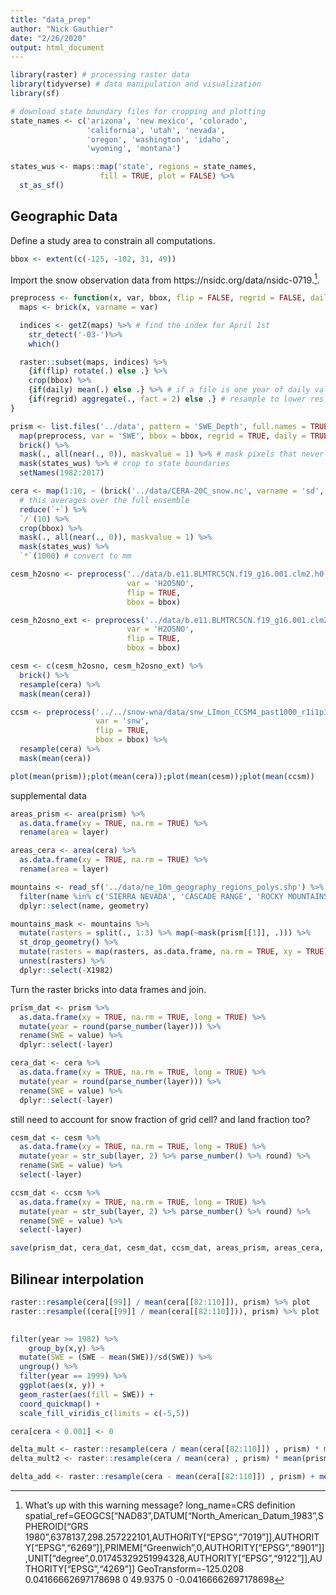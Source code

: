 ```yaml
---
title: "data_prep"
author: "Nick Gauthier"
date: "2/26/2020"
output: html_document
---
```



```r
library(raster) # processing raster data
library(tidyverse) # data manipulation and visualization
library(sf)

# download state boundary files for cropping and plotting
state_names <- c('arizona', 'new mexico', 'colorado', 
                 'california', 'utah', 'nevada', 
                 'oregon', 'washington', 'idaho',
                 'wyoming', 'montana')

states_wus <- maps::map('state', regions = state_names, 
                    fill = TRUE, plot = FALSE) %>% 
  st_as_sf()
```

## Geographic Data

Define a study area to constrain all computations.
```r
bbox <- extent(c(-125, -102, 31, 49))
```

Import the snow observation data from https://nsidc.org/data/nsidc-0719.^[What's up with this warning message? long_name=CRS definition
spatial_ref=GEOGCS["NAD83",DATUM["North_American_Datum_1983",SPHEROID["GRS 1980",6378137,298.257222101,AUTHORITY["EPSG","7019"]],AUTHORITY["EPSG","6269"]],PRIMEM["Greenwich",0,AUTHORITY["EPSG","8901"]],UNIT["degree",0.01745329251994328,AUTHORITY["EPSG","9122"]],AUTHORITY["EPSG","4269"]]
GeoTransform=-125.0208 0.04166662697178698 0 49.9375 0 -0.04166662697178698]. 

```r
preprocess <- function(x, var, bbox, flip = FALSE, regrid = FALSE, daily = FALSE) {
  maps <- brick(x, varname = var)

  indices <- getZ(maps) %>% # find the index for April 1st
    str_detect('-03-')%>%
    which()

  raster::subset(maps, indices) %>%
    {if(flip) rotate(.) else .} %>%
    crop(bbox) %>%
    {if(daily) mean(.) else .} %>% # if a file is one year of daily values
    {if(regrid) aggregate(., fact = 2) else .} # resample to lower res to speed up analysis
}
```

```r
prism <- list.files('../data', pattern = 'SWE_Depth', full.names = TRUE) %>%
  map(preprocess, var = 'SWE', bbox = bbox, regrid = TRUE, daily = TRUE) %>%
  brick() %>%
  mask(., all(near(., 0)), maskvalue = 1) %>% # mask pixels that never receive snow
  mask(states_wus) %>% # crop to state boundaries
  setNames(1982:2017)
```

```r
cera <- map(1:10, ~ (brick('../data/CERA-20C_snow.nc', varname = 'sd', level = .))) %>%
  # this averages over the full ensemble
  reduce(`+`) %>%
  `/`(10) %>%
  crop(bbox) %>%
  mask(., all(near(., 0)), maskvalue = 1) %>%
  mask(states_wus) %>%
  `*`(1000) # convert to mm
```

```r
cesm_h2osno <- preprocess('../data/b.e11.BLMTRC5CN.f19_g16.001.clm2.h0.H2OSNO.085001-184912.nc',
                          var = 'H2OSNO',
                          flip = TRUE,
                          bbox = bbox)

cesm_h2osno_ext <- preprocess('../data/b.e11.BLMTRC5CN.f19_g16.001.clm2.h0.H2OSNO.185001-200512.nc',
                          var = 'H2OSNO',
                          flip = TRUE,
                          bbox = bbox)

cesm <- c(cesm_h2osno, cesm_h2osno_ext) %>%
  brick() %>%
  resample(cera) %>%
  mask(mean(cera))
```

```r
ccsm <- preprocess('../../snow-wna/data/snw_LImon_CCSM4_past1000_r1i1p1_085001-185012.nc',
                   var = 'snw',
                   flip = TRUE,
                   bbox = bbox) %>%
  resample(cera) %>%
  mask(mean(cera))
```

```r
plot(mean(prism));plot(mean(cera));plot(mean(cesm));plot(mean(ccsm))
```
supplemental data
```r
areas_prism <- area(prism) %>%
  as.data.frame(xy = TRUE, na.rm = TRUE) %>%
  rename(area = layer)

areas_cera <- area(cera) %>%
  as.data.frame(xy = TRUE, na.rm = TRUE) %>%
  rename(area = layer)

mountains <- read_sf('../data/ne_10m_geography_regions_polys.shp') %>%
  filter(name %in% c('SIERRA NEVADA', 'CASCADE RANGE', 'ROCKY MOUNTAINS')) %>%
  dplyr::select(name, geometry)

mountains_mask <- mountains %>% 
  mutate(rasters = split(., 1:3) %>% map(~mask(prism[[1]], .))) %>%
  st_drop_geometry() %>%
  mutate(rasters = map(rasters, as.data.frame, na.rm = TRUE, xy = TRUE)) %>%
  unnest(rasters) %>%
  dplyr::select(-X1982)
```



Turn the raster bricks into data frames and join.
```r
prism_dat <- prism %>%
  as.data.frame(xy = TRUE, na.rm = TRUE, long = TRUE) %>%
  mutate(year = round(parse_number(layer))) %>%
  rename(SWE = value) %>%
  dplyr::select(-layer)
```

```r
cera_dat <- cera %>%
  as.data.frame(xy = TRUE, na.rm = TRUE, long = TRUE) %>%
  mutate(year = round(parse_number(layer))) %>%
  rename(SWE = value) %>%
  dplyr::select(-layer)
```


still need to account for snow fraction of grid cell? and land fraction too?

```r
cesm_dat <- cesm %>%
  as.data.frame(xy = TRUE, na.rm = TRUE, long = TRUE) %>%
  mutate(year = str_sub(layer, 2) %>% parse_number() %>% round) %>%
  rename(SWE = value) %>%
  select(-layer)
```

```r
ccsm_dat <- ccsm %>%
  as.data.frame(xy = TRUE, na.rm = TRUE, long = TRUE) %>%
  mutate(year = str_sub(layer, 2) %>% parse_number() %>% round) %>%
  rename(SWE = value) %>%
  select(-layer)
```

```r
save(prism_dat, cera_dat, cesm_dat, ccsm_dat, areas_prism, areas_cera, states_wus, file = '../data.Rdata')
```

## Bilinear interpolation


```r
raster::resample(cera[[99]] / mean(cera[[82:110]]), prism) %>% plot
raster::resample((cera[[99]] / mean(cera[[82:110]])), prism) %>% plot
  

filter(year >= 1982) %>%
    group_by(x,y) %>%
  mutate(SWE = (SWE - mean(SWE))/sd(SWE)) %>%
  ungroup() %>%
  filter(year == 1999) %>%
  ggplot(aes(x, y)) +
  geom_raster(aes(fill = SWE)) +
  coord_quickmap() +
  scale_fill_viridis_c(limits = c(-5,5))
```

```r
cera[cera < 0.001] <- 0

delta_mult <- raster::resample(cera / mean(cera[[82:110]]) , prism) * mean(prism)
delta_mult2 <- raster::resample(cera / mean(cera) , prism) * mean(prism)

delta_add <- raster::resample(cera - mean(cera[[82:110]]) , prism) + mean(prism)
```
